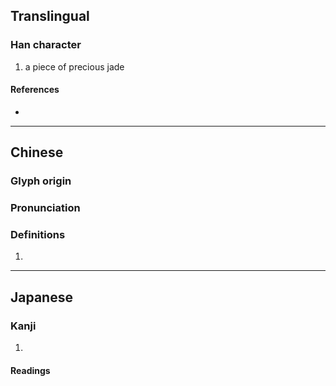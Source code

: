 {{character info/new}}
==Translingual==

===Han character===
{{Han char|rn=96|rad=玉|as=12|sn=16|four=12169|canj=MGHDW|ids=⿰𤣩番}}

# a piece of precious jade

====References====
* {{Han ref|kx=0742.110|dkj=21247|dj=1151.240|hdz=21138.030|uh=74A0|ud=29856|bh=EA64|bd=60004}}

----

==Chinese==
{{zh-forms|s=}}

===Glyph origin===
{{Han etym}}

===Pronunciation===
{{zh-pron
|m=fán
|c=faan4
|mc=y
|oc=y
|cat=}}

===Definitions===
{{zh-hanzi}}

# {{rfdef|zh}}

----

==Japanese==

===Kanji===
{{ja-kanji|grade=|rs=玉12}}

# {{rfdef|ja|sort=玉12}}

====Readings====
{{ja-readings
|goon=ぼん
|kanon=はん
|kun=たま
|nanori=}}